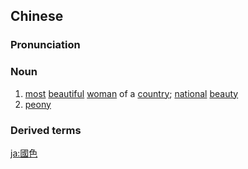 ==Chinese==
{{zh-forms|s=国色}}

===Pronunciation===
{{zh-pron
|m=guósè
|c=gwok3 sik1
|w=4koq seq
|cat=n
}}

===Noun===
{{zh-noun}}

# [[most]] [[beautiful]] [[woman]] of a [[country]]; [[national]] [[beauty]]
# [[peony]]

===Derived terms===
{{zh-der|國色天香}}

[[ja:國色]]